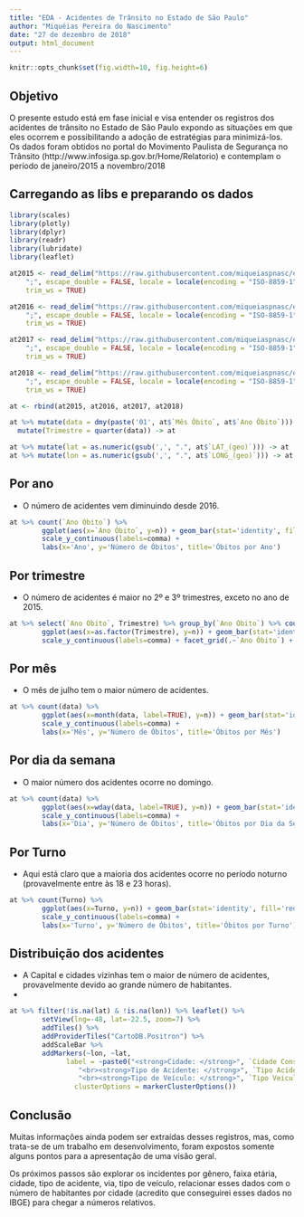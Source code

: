 ```yaml
---
title: "EDA - Acidentes de Trânsito no Estado de São Paulo"
author: "Miquéias Pereira do Nascimento"
date: "27 de dezembro de 2018"
output: html_document
---
```


```r
knitr::opts_chunk$set(fig.width=10, fig.height=6)
```


## Objetivo

O presente estudo está em fase inicial e visa entender os registros dos acidentes de trânsito no Estado de São Paulo expondo as situações em que eles ocorrem e possibilitando a adoção de estratégias para minimizá-los.
Os dados foram obtidos no portal do Movimento Paulista de Segurança no Trânsito (http://www.infosiga.sp.gov.br/Home/Relatorio) e contemplam o período de janeiro/2015 a novembro/2018

## Carregando as libs e preparando os dados
```r
library(scales)
library(plotly)
library(dplyr)
library(readr)
library(lubridate)
library(leaflet)

at2015 <- read_delim("https://raw.githubusercontent.com/miqueiaspnasc/eda/master/data/acidentes-transito-2015.csv", 
    ";", escape_double = FALSE, locale = locale(encoding = "ISO-8859-1"), 
    trim_ws = TRUE)

at2016 <- read_delim("https://raw.githubusercontent.com/miqueiaspnasc/eda/master/data/acidentes-transito-2016.csv", 
    ";", escape_double = FALSE, locale = locale(encoding = "ISO-8859-1"), 
    trim_ws = TRUE)

at2017 <- read_delim("https://raw.githubusercontent.com/miqueiaspnasc/eda/master/data/acidentes-transito-2017.csv", 
    ";", escape_double = FALSE, locale = locale(encoding = "ISO-8859-1"), 
    trim_ws = TRUE)

at2018 <- read_delim("https://raw.githubusercontent.com/miqueiaspnasc/eda/master/data/acidentes-transito-2018.csv", 
    ";", escape_double = FALSE, locale = locale(encoding = "ISO-8859-1"), 
    trim_ws = TRUE)

at <- rbind(at2015, at2016, at2017, at2018)

at %>% mutate(data = dmy(paste('01', at$`Mês Óbito`, at$`Ano Óbito`))) %>% 
  mutate(Trimestre = quarter(data)) -> at

at %>% mutate(lat = as.numeric(gsub(',', ".", at$`LAT_(geo)`))) -> at
at %>% mutate(lon = as.numeric(gsub(',', ".", at$`LONG_(geo)`))) -> at

```

## Por ano
 - O número de acidentes vem diminuindo desde 2016.
```r

at %>% count(`Ano Óbito`) %>%
        ggplot(aes(x=`Ano Óbito`, y=n)) + geom_bar(stat='identity', fill='red') +
        scale_y_continuous(labels=comma) +
        labs(x='Ano', y='Número de Óbitos', title='Óbitos por Ano')

```

## Por trimestre
 - O número de acidentes é maior no 2º e 3º trimestres, exceto no ano de 2015.

```r

at %>% select(`Ano Óbito`, Trimestre) %>% group_by(`Ano Óbito`) %>% count(Trimestre) %>%
        ggplot(aes(x=as.factor(Trimestre), y=n)) + geom_bar(stat='identity', fill='red') +
        scale_y_continuous(labels=comma) + facet_grid(.~`Ano Óbito`) + labs(x='Trimestre', y='Número de Óbitos')

```

## Por mês
  - O mês de julho tem o maior número de acidentes.

```r

at %>% count(data) %>% 
        ggplot(aes(x=month(data, label=TRUE), y=n)) + geom_bar(stat='identity', fill='red') +
        scale_y_continuous(labels=comma) +
        labs(x='Mês', y='Número de Óbitos', title='Óbitos por Mês')
```

## Por dia da semana
  - O maior número dos acidentes ocorre no domingo.
```r

at %>% count(data) %>% 
        ggplot(aes(x=wday(data, label=TRUE), y=n)) + geom_bar(stat='identity', fill='red') +
        scale_y_continuous(labels=comma) +
        labs(x='Dia', y='Número de Óbitos', title='Óbitos por Dia da Semana')
```

## Por Turno
  - Aqui está claro que a maioria dos acidentes ocorre no período noturno (provavelmente entre às 18 e 23 horas).
```r

at %>% count(Turno) %>%
        ggplot(aes(x=Turno, y=n)) + geom_bar(stat='identity', fill='red') +
        scale_y_continuous(labels=comma) +
        labs(x='Turno', y='Número de Óbitos', title='Óbitos por Turno')

```


## Distribuição dos acidentes
- A Capital e cidades vizinhas tem o maior de número de acidentes, provavelmente devido ao grande número de habitantes.
- 
```r

at %>% filter(!is.na(lat) & !is.na(lon)) %>% leaflet() %>%
        setView(lng=-48, lat=-22.5, zoom=7) %>%
        addTiles() %>%
        addProviderTiles("CartoDB.Positron") %>%
        addScaleBar %>%
        addMarkers(~lon, ~lat, 
              label = ~paste0("<strong>Cidade: </strong>", `Cidade Considerada`, 
                 "<br><strong>Tipo de Acidente: </strong>", `Tipo Acidente`,
                 "<br><strong>Tipo de Veículo: </strong>", `Tipo Veiculo`) %>% lapply(htmltools::HTML),
                clusterOptions = markerClusterOptions())

```

## Conclusão

Muitas informações ainda podem ser extraídas desses registros, mas, como trata-se de um trabalho em desenvolvimento, foram expostos somente alguns pontos para a apresentação de uma visão geral.

Os próximos passos são explorar os incidentes por gênero, faixa etária, cidade, tipo de acidente, via, tipo de veículo, relacionar esses dados com o número de habitantes por cidade (acredito que conseguirei esses dados no IBGE) para chegar a números relativos.



